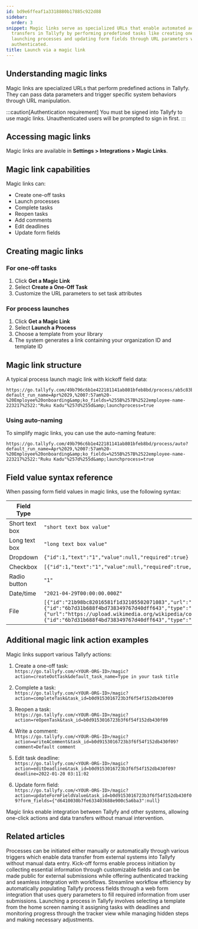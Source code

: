 ```yaml
---
id: bd9e6ffeaf1a3318880b17885c922d88
sidebar:
  order: 3
snippet: Magic links serve as specialized URLs that enable automated actions and data
  transfers in Tallyfy by performing predefined tasks like creating one-off tasks
  launching processes and updating form fields through URL parameters when users are
  authenticated.
title: Launch via a magic link
---
```


## Understanding magic links

Magic links are specialized URLs that perform predefined actions in Tallyfy. They can pass data parameters and trigger specific system behaviors through URL manipulation.

:::caution[Authentication requirement]
You must be signed into Tallyfy to use magic links. Unauthenticated users will be prompted to sign in first.
:::

## Accessing magic links

Magic links are available in **Settings > Integrations > Magic Links**.

## Magic link capabilities

Magic links can:
* Create one-off tasks
* Launch processes
* Complete tasks
* Reopen tasks
* Add comments
* Edit deadlines
* Update form fields

## Creating magic links

### For one-off tasks

1. Click **Get a Magic Link**
2. Select **Create a One-Off Task**
3. Customize the URL parameters to set task attributes

### For process launches

1. Click **Get a Magic Link**
2. Select **Launch a Process**
3. Choose a template from your library
4. The system generates a link containing your organization ID and template ID

## Magic link structure

A typical process launch magic link with kickoff field data:

```
https://go.tallyfy.com/49b796c6b1e422181141ab801bfeb8bd/process/ab5c83b3d433798b571f29d1cfeec87f/create?default_run_name=Apr%2029,%2007:57am%20-%20Employee%20onboarding&amp;ko_fields=%255B%257B%2522employee-name-223217%2522:"Ruku Kadu"%257d%255d&amp;launchprocess=true
```

### Using auto-naming

To simplify magic links, you can use the auto-naming feature:

```
https://go.tallyfy.com/49b796c6b1e422181141ab801bfeb8bd/process/auto?default_run_name=Apr%2029,%2007:57am%20-%20Employee%20onboarding&amp;ko_fields=%255B%257B%2522employee-name-223217%2522:"Ruku Kadu"%257d%255d&amp;launchprocess=true
```

## Field value syntax reference

When passing form field values in magic links, use the following syntax:

|Field Type|Syntax Format|
|------------------|------|
|Short text box|`"short text box value"`|
|Long text box|`"long text box value"`|
|Dropdown|`{"id":1,"text":"1","value":null,"required":true}`|
|Checkbox|`[{"id":1,"text":"1","value":null,"required":true,"selected":true}]`|
|Radio button|`"1"`|
|Date/time|`"2021-04-29T00:00:00.000Z"`|
|File|`[{"id":"21b98bc82016581f1d32105502071083","url":"organizations/54339011418f12485ca7c5ba821cd585/file/21b98bc82016581f1d32105502071083/dl","source":"local","system":null,"step_id":null,"subject":{"id":"6b7d31b688f4bd738349767d40dff643","type":"Checklist"},"version":1,"filename":"social__5___1___4__jpg.jpg","uploaded_from":"ko_field"},{"url":"https://upload.wikimedia.org/wikipedia/commons/a/a3/June_odd-eyed-cat.jpg","source":"url","subject":{"id":"6b7d31b688f4bd738349767d40dff643","type":"Checklist"},"filename":"upload.wikimedia.org","uploaded_from":"ko_field"}]`|

## Additional magic link action examples

Magic links support various Tallyfy actions:

1. Create a one-off task:  
   `https://go.tallyfy.com/<YOUR-ORG-ID>/magic?action=createOotTask&default_task_name=Type in your task title`

2. Complete a task:  
   `https://go.tallyfy.com/<YOUR-ORG-ID>/magic?action=completeTask&task_id=b0d9153016723b3f6f54f152db430f09`

3. Reopen a task:  
   `https://go.tallyfy.com/<YOUR-ORG-ID>/magic?action=reOpenTask&task_id=b0d9153016723b3f6f54f152db430f09`

4. Write a comment:  
   `https://go.tallyfy.com/<YOUR-ORG-ID>/magic?action=writeAComment&task_id=b0d9153016723b3f6f54f152db430f09?comment=Default comment`

5. Edit task deadline:  
   `https://go.tallyfy.com/<YOUR-ORG-ID>/magic?action=editDeadline&task_id=b0d9153016723b3f6f54f152db430f09?deadline=2022-01-20 03:11:02`

6. Update form field:  
   `https://go.tallyfy.com/<YOUR-ORG-ID>/magic?action=updateFormFieldValue&task_id=b0d9153016723b3f6f54f152db430f09?form_fields={"d6410030b7fe633403688e900c5a6ba3":null}`

Magic links enable integration between Tallyfy and other systems, allowing one-click actions and data transfers without manual intervention.


## Related articles
<CardGrid>
<LinkTitleCard header="<b>Launching > Triggers</b>" href="/products/pro/launching/triggers/" > Processes can be initiated either manually or automatically through various triggers which enable data transfer from external systems into Tallyfy without manual data entry. </LinkTitleCard>
<LinkTitleCard header="<b>Triggers > Launch via a kick-off form</b>" href="/products/pro/launching/triggers/kick-off-forms/" > Kick-off forms enable process initiation by collecting essential information through customizable fields and can be made public for external submissions while offering authenticated tracking and seamless integration with workflows. </LinkTitleCard>
<LinkTitleCard header="<b>Launching > Launch a process from a web form</b>" href="/products/pro/launching/how-to-launch-a-tallyfy-process-from-a-webform/" > Streamline workflow efficiency by automatically populating Tallyfy process fields through a web form integration that uses query parameters to fill required information from user submissions. </LinkTitleCard>
<LinkTitleCard header="<b>Launching > Launch manually</b>" href="/products/pro/launching/how-can-i-launch-a-process-in-tallyfy/" > Launching a process in Tallyfy involves selecting a template from the home screen naming it assigning tasks with deadlines and monitoring progress through the tracker view while managing hidden steps and making necessary adjustments. </LinkTitleCard>
</CardGrid>